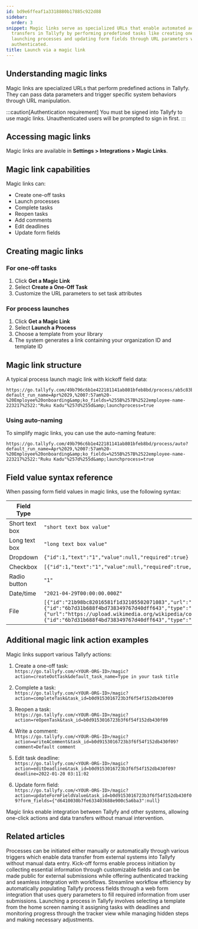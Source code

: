 ```yaml
---
id: bd9e6ffeaf1a3318880b17885c922d88
sidebar:
  order: 3
snippet: Magic links serve as specialized URLs that enable automated actions and data
  transfers in Tallyfy by performing predefined tasks like creating one-off tasks
  launching processes and updating form fields through URL parameters when users are
  authenticated.
title: Launch via a magic link
---
```


## Understanding magic links

Magic links are specialized URLs that perform predefined actions in Tallyfy. They can pass data parameters and trigger specific system behaviors through URL manipulation.

:::caution[Authentication requirement]
You must be signed into Tallyfy to use magic links. Unauthenticated users will be prompted to sign in first.
:::

## Accessing magic links

Magic links are available in **Settings > Integrations > Magic Links**.

## Magic link capabilities

Magic links can:
* Create one-off tasks
* Launch processes
* Complete tasks
* Reopen tasks
* Add comments
* Edit deadlines
* Update form fields

## Creating magic links

### For one-off tasks

1. Click **Get a Magic Link**
2. Select **Create a One-Off Task**
3. Customize the URL parameters to set task attributes

### For process launches

1. Click **Get a Magic Link**
2. Select **Launch a Process**
3. Choose a template from your library
4. The system generates a link containing your organization ID and template ID

## Magic link structure

A typical process launch magic link with kickoff field data:

```
https://go.tallyfy.com/49b796c6b1e422181141ab801bfeb8bd/process/ab5c83b3d433798b571f29d1cfeec87f/create?default_run_name=Apr%2029,%2007:57am%20-%20Employee%20onboarding&amp;ko_fields=%255B%257B%2522employee-name-223217%2522:"Ruku Kadu"%257d%255d&amp;launchprocess=true
```

### Using auto-naming

To simplify magic links, you can use the auto-naming feature:

```
https://go.tallyfy.com/49b796c6b1e422181141ab801bfeb8bd/process/auto?default_run_name=Apr%2029,%2007:57am%20-%20Employee%20onboarding&amp;ko_fields=%255B%257B%2522employee-name-223217%2522:"Ruku Kadu"%257d%255d&amp;launchprocess=true
```

## Field value syntax reference

When passing form field values in magic links, use the following syntax:

|Field Type|Syntax Format|
|------------------|------|
|Short text box|`"short text box value"`|
|Long text box|`"long text box value"`|
|Dropdown|`{"id":1,"text":"1","value":null,"required":true}`|
|Checkbox|`[{"id":1,"text":"1","value":null,"required":true,"selected":true}]`|
|Radio button|`"1"`|
|Date/time|`"2021-04-29T00:00:00.000Z"`|
|File|`[{"id":"21b98bc82016581f1d32105502071083","url":"organizations/54339011418f12485ca7c5ba821cd585/file/21b98bc82016581f1d32105502071083/dl","source":"local","system":null,"step_id":null,"subject":{"id":"6b7d31b688f4bd738349767d40dff643","type":"Checklist"},"version":1,"filename":"social__5___1___4__jpg.jpg","uploaded_from":"ko_field"},{"url":"https://upload.wikimedia.org/wikipedia/commons/a/a3/June_odd-eyed-cat.jpg","source":"url","subject":{"id":"6b7d31b688f4bd738349767d40dff643","type":"Checklist"},"filename":"upload.wikimedia.org","uploaded_from":"ko_field"}]`|

## Additional magic link action examples

Magic links support various Tallyfy actions:

1. Create a one-off task:  
   `https://go.tallyfy.com/<YOUR-ORG-ID>/magic?action=createOotTask&default_task_name=Type in your task title`

2. Complete a task:  
   `https://go.tallyfy.com/<YOUR-ORG-ID>/magic?action=completeTask&task_id=b0d9153016723b3f6f54f152db430f09`

3. Reopen a task:  
   `https://go.tallyfy.com/<YOUR-ORG-ID>/magic?action=reOpenTask&task_id=b0d9153016723b3f6f54f152db430f09`

4. Write a comment:  
   `https://go.tallyfy.com/<YOUR-ORG-ID>/magic?action=writeAComment&task_id=b0d9153016723b3f6f54f152db430f09?comment=Default comment`

5. Edit task deadline:  
   `https://go.tallyfy.com/<YOUR-ORG-ID>/magic?action=editDeadline&task_id=b0d9153016723b3f6f54f152db430f09?deadline=2022-01-20 03:11:02`

6. Update form field:  
   `https://go.tallyfy.com/<YOUR-ORG-ID>/magic?action=updateFormFieldValue&task_id=b0d9153016723b3f6f54f152db430f09?form_fields={"d6410030b7fe633403688e900c5a6ba3":null}`

Magic links enable integration between Tallyfy and other systems, allowing one-click actions and data transfers without manual intervention.


## Related articles
<CardGrid>
<LinkTitleCard header="<b>Launching > Triggers</b>" href="/products/pro/launching/triggers/" > Processes can be initiated either manually or automatically through various triggers which enable data transfer from external systems into Tallyfy without manual data entry. </LinkTitleCard>
<LinkTitleCard header="<b>Triggers > Launch via a kick-off form</b>" href="/products/pro/launching/triggers/kick-off-forms/" > Kick-off forms enable process initiation by collecting essential information through customizable fields and can be made public for external submissions while offering authenticated tracking and seamless integration with workflows. </LinkTitleCard>
<LinkTitleCard header="<b>Launching > Launch a process from a web form</b>" href="/products/pro/launching/how-to-launch-a-tallyfy-process-from-a-webform/" > Streamline workflow efficiency by automatically populating Tallyfy process fields through a web form integration that uses query parameters to fill required information from user submissions. </LinkTitleCard>
<LinkTitleCard header="<b>Launching > Launch manually</b>" href="/products/pro/launching/how-can-i-launch-a-process-in-tallyfy/" > Launching a process in Tallyfy involves selecting a template from the home screen naming it assigning tasks with deadlines and monitoring progress through the tracker view while managing hidden steps and making necessary adjustments. </LinkTitleCard>
</CardGrid>